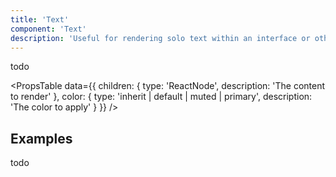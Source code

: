 ```yaml
---
title: 'Text'
component: 'Text'
description: 'Useful for rendering solo text within an interface or other text.'
---
```


todo

<PropsTable
  data={{
    children: {
      type: 'ReactNode',
      description: 'The content to render'
    },
    color: {
      type: 'inherit | default | muted | primary',
      description: 'The color to apply'
    }
  }}
/>

## Examples

todo
